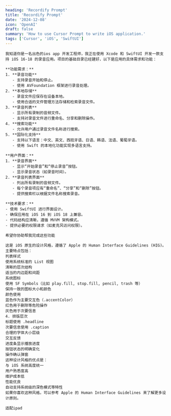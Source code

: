 ```yaml
---
heading: 'Recordify Prompt'
title: 'Recordify Prompt'
date: '2024-12-08'
icon: 'OpenAI'
draft: false
summary: 'How to use Cursor Prompt to write iOS application.'
tags: ['Cursor', 'iOS', 'SwiftUI']
---
```


```
我知道你是一名出色的ios app 开发工程师，我正在使用 Xcode 和 SwiftUI 开发一款支持 iOS 16-18 的录音应用。项目的基础目录已经建好，以下是应用的具体需求和功能：

**功能需求：**
1. **录音功能**
   - 支持录音开始和停止。
   - 使用 AVFoundation 框架进行录音处理。
2. **本地存储**
   - 录音文件应保存在设备本地。
   - 使用合适的文件管理方法存储和检索录音文件。
3. **录音列表**
   - 显示所有录制的音频文件。
   - 支持对录音文件进行重命名、分享和删除操作。
4. **搜索功能**
   - 允许用户通过录音文件名称进行搜索。
5. **国际化支持**
   - 支持以下语言：中文、英文、西班牙语、日语、韩语、法语、葡萄牙语。
   - 使用 Swift 的本地化功能实现多语言支持。

**用户界面：**
1. **录音界面**
   - 显示“开始录音”和“停止录音”按钮。
   - 显示录音状态（如录音时间）。
2. **录音列表界面**
   - 列出所有录制的音频文件。
   - 每个录音项应有“重命名”、“分享”和“删除”按钮。
   - 提供搜索栏以根据文件名称搜索录音。

**技术要求：**
- 使用 SwiftUI 进行界面设计。
- 确保应用在 iOS 16 到 iOS 18 上兼容。
- 代码结构应清晰，遵循 MVVM 架构模式。
- 提供必要的权限请求（如麦克风访问权限）。

希望你协助帮我完成这些功能

这是 iOS 原生的设计风格，遵循了 Apple 的 Human Interface Guidelines (HIG)。主要特点包括：
列表样式
使用系统标准的 List 视图
清晰的层次结构
适当的内边距和间距
系统图标
使用 SF Symbols（比如 play.fill, stop.fill, pencil, trash 等）
保持一致的图标大小和颜色
颜色使用
蓝色作为主要交互色（.accentColor）
红色用于删除等危险操作
灰色用于次要信息
4. 排版层次
标题使用 .headline
次要信息使用 .caption
合理的字体大小层级
交互反馈
进度条显示播放进度
按钮状态的明确变化
操作确认弹窗
这种设计风格的优点是：
与 iOS 系统高度统一
用户熟悉度高
维护成本低
性能优良
自动支持系统级的深色模式等特性
如果你喜欢这种风格，可以参考 Apple 的 Human Interface Guidelines 来了解更多设计原则。

适配ipad
```
